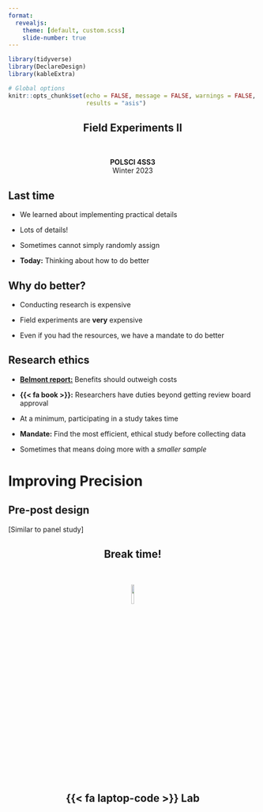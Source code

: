 ```yaml
---
format:
  revealjs:
    theme: [default, custom.scss]
    slide-number: true
---
```


```r
library(tidyverse)
library(DeclareDesign)
library(kableExtra)

# Global options
knitr::opts_chunk$set(echo = FALSE, message = FALSE, warnings = FALSE,
                      results = "asis")
```


::: {style="text-align: center"}
## Field Experiments II {.center background-color="#ac1455"}

&nbsp;

**POLSCI 4SS3**  
Winter 2023
:::

## Last time {background-color="#FDBF57"}


- We learned about implementing practical details

- Lots of details!

- Sometimes cannot simply randomly assign

- **Today:** Thinking about how to do better

## Why do better?

::: incremental

- Conducting research is expensive

- Field experiments are **very** expensive

- Even if you had the resources, we have a mandate to do better

:::

## Research ethics

::: incremental

- [**Belmont report:**](https://www.hhs.gov/ohrp/regulations-and-policy/belmont-report/index.html) Benefits should outweigh costs

- **{{< fa book >}}:** Researchers have duties beyond getting review board approval

- At a minimum, participating in a study takes time

- **Mandate:** Find the most efficient, ethical study before collecting data

- Sometimes that means doing more with a *smaller sample*

:::

# Improving Precision

## Pre-post design

[Similar to panel study]

::: {style="text-align: center"}
## Break time! {.center background-color="#D2D755"}

&nbsp;

![](figs/panda_dance.gif){fig-align="center" width="10%" height="10%"} 
:::

::: {style="text-align: center"}
## {{< fa laptop-code >}} Lab {.center background-color="#007096"}
:::

